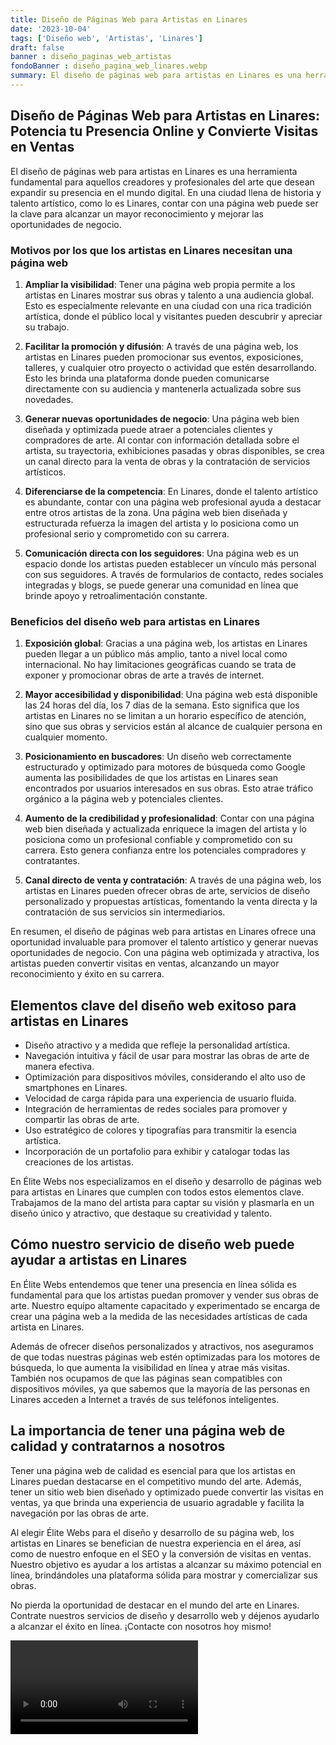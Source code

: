 ```yaml
---
title: Diseño de Páginas Web para Artistas en Linares
date: '2023-10-04'
tags: ['Diseño web', 'Artistas', 'Linares']
draft: false
banner : diseño_paginas_web_artistas
fondoBanner : diseño_pagina_web_linares.webp
summary: El diseño de páginas web para artistas en Linares es una herramienta fundamental para aquellos creadores y profesionales del arte que desean expandir su presencia en el mundo digital. En una ciudad llena de historia y talento artístico, como lo es Linares, contar con una página web puede ser la clave para alcanzar un mayor reconocimiento y mejorar las oportunidades de negocio.
---
```


## Diseño de Páginas Web para Artistas en Linares: Potencia tu Presencia Online y Convierte Visitas en Ventas

El diseño de páginas web para artistas en Linares es una herramienta fundamental para aquellos creadores y profesionales del arte que desean expandir su presencia en el mundo digital. En una ciudad llena de historia y talento artístico, como lo es Linares, contar con una página web puede ser la clave para alcanzar un mayor reconocimiento y mejorar las oportunidades de negocio.

### Motivos por los que los artistas en Linares necesitan una página web

1. **Ampliar la visibilidad**: Tener una página web propia permite a los artistas en Linares mostrar sus obras y talento a una audiencia global. Esto es especialmente relevante en una ciudad con una rica tradición artística, donde el público local y visitantes pueden descubrir y apreciar su trabajo.

2. **Facilitar la promoción y difusión**: A través de una página web, los artistas en Linares pueden promocionar sus eventos, exposiciones, talleres, y cualquier otro proyecto o actividad que estén desarrollando. Esto les brinda una plataforma donde pueden comunicarse directamente con su audiencia y mantenerla actualizada sobre sus novedades.

3. **Generar nuevas oportunidades de negocio**: Una página web bien diseñada y optimizada puede atraer a potenciales clientes y compradores de arte. Al contar con información detallada sobre el artista, su trayectoria, exhibiciones pasadas y obras disponibles, se crea un canal directo para la venta de obras y la contratación de servicios artísticos.

4. **Diferenciarse de la competencia**: En Linares, donde el talento artístico es abundante, contar con una página web profesional ayuda a destacar entre otros artistas de la zona. Una página web bien diseñada y estructurada refuerza la imagen del artista y lo posiciona como un profesional serio y comprometido con su carrera.

5. **Comunicación directa con los seguidores**: Una página web es un espacio donde los artistas pueden establecer un vínculo más personal con sus seguidores. A través de formularios de contacto, redes sociales integradas y blogs, se puede generar una comunidad en línea que brinde apoyo y retroalimentación constante.

### Beneficios del diseño web para artistas en Linares

1. **Exposición global**: Gracias a una página web, los artistas en Linares pueden llegar a un público más amplio, tanto a nivel local como internacional. No hay limitaciones geográficas cuando se trata de exponer y promocionar obras de arte a través de internet.

2. **Mayor accesibilidad y disponibilidad**: Una página web está disponible las 24 horas del día, los 7 días de la semana. Esto significa que los artistas en Linares no se limitan a un horario específico de atención, sino que sus obras y servicios están al alcance de cualquier persona en cualquier momento.

3. **Posicionamiento en buscadores**: Un diseño web correctamente estructurado y optimizado para motores de búsqueda como Google aumenta las posibilidades de que los artistas en Linares sean encontrados por usuarios interesados en sus obras. Esto atrae tráfico orgánico a la página web y potenciales clientes.

4. **Aumento de la credibilidad y profesionalidad**: Contar con una página web bien diseñada y actualizada enriquece la imagen del artista y lo posiciona como un profesional confiable y comprometido con su carrera. Esto genera confianza entre los potenciales compradores y contratantes.

5. **Canal directo de venta y contratación**: A través de una página web, los artistas en Linares pueden ofrecer obras de arte, servicios de diseño personalizado y propuestas artísticas, fomentando la venta directa y la contratación de sus servicios sin intermediarios.

En resumen, el diseño de páginas web para artistas en Linares ofrece una oportunidad invaluable para promover el talento artístico y generar nuevas oportunidades de negocio. Con una página web optimizada y atractiva, los artistas pueden convertir visitas en ventas, alcanzando un mayor reconocimiento y éxito en su carrera.

<GifSeo />

<Cta />

## Elementos clave del diseño web exitoso para artistas en Linares

- Diseño atractivo y a medida que refleje la personalidad artística.
- Navegación intuitiva y fácil de usar para mostrar las obras de arte de manera efectiva.
- Optimización para dispositivos móviles, considerando el alto uso de smartphones en Linares.
- Velocidad de carga rápida para una experiencia de usuario fluida.
- Integración de herramientas de redes sociales para promover y compartir las obras de arte.
- Uso estratégico de colores y tipografías para transmitir la esencia artística.
- Incorporación de un portafolio para exhibir y catalogar todas las creaciones de los artistas.

En Élite Webs nos especializamos en el diseño y desarrollo de páginas web para artistas en Linares que cumplen con todos estos elementos clave. Trabajamos de la mano del artista para captar su visión y plasmarla en un diseño único y atractivo, que destaque su creatividad y talento.

## Cómo nuestro servicio de diseño web puede ayudar a artistas en Linares

En Élite Webs entendemos que tener una presencia en línea sólida es fundamental para que los artistas puedan promover y vender sus obras de arte. Nuestro equipo altamente capacitado y experimentado se encarga de crear una página web a la medida de las necesidades artísticas de cada artista en Linares.

Además de ofrecer diseños personalizados y atractivos, nos aseguramos de que todas nuestras páginas web estén optimizadas para los motores de búsqueda, lo que aumenta la visibilidad en línea y atrae más visitas. También nos ocupamos de que las páginas sean compatibles con dispositivos móviles, ya que sabemos que la mayoría de las personas en Linares acceden a Internet a través de sus teléfonos inteligentes.

## La importancia de tener una página web de calidad y contratarnos a nosotros

Tener una página web de calidad es esencial para que los artistas en Linares puedan destacarse en el competitivo mundo del arte. Además, tener un sitio web bien diseñado y optimizado puede convertir las visitas en ventas, ya que brinda una experiencia de usuario agradable y facilita la navegación por las obras de arte.

Al elegir Élite Webs para el diseño y desarrollo de su página web, los artistas en Linares se benefician de nuestra experiencia en el área, así como de nuestro enfoque en el SEO y la conversión de visitas en ventas. Nuestro objetivo es ayudar a los artistas a alcanzar su máximo potencial en línea, brindándoles una plataforma sólida para mostrar y comercializar sus obras.

No pierda la oportunidad de destacar en el mundo del arte en Linares. Contrate nuestros servicios de diseño y desarrollo web y déjenos ayudarlo a alcanzar el éxito en línea. ¡Contacte con nosotros hoy mismo!

<Video />

<CtaBot job='Artistas' city='Linares'/>

<Gmaps query='Linares+españa+maps' />